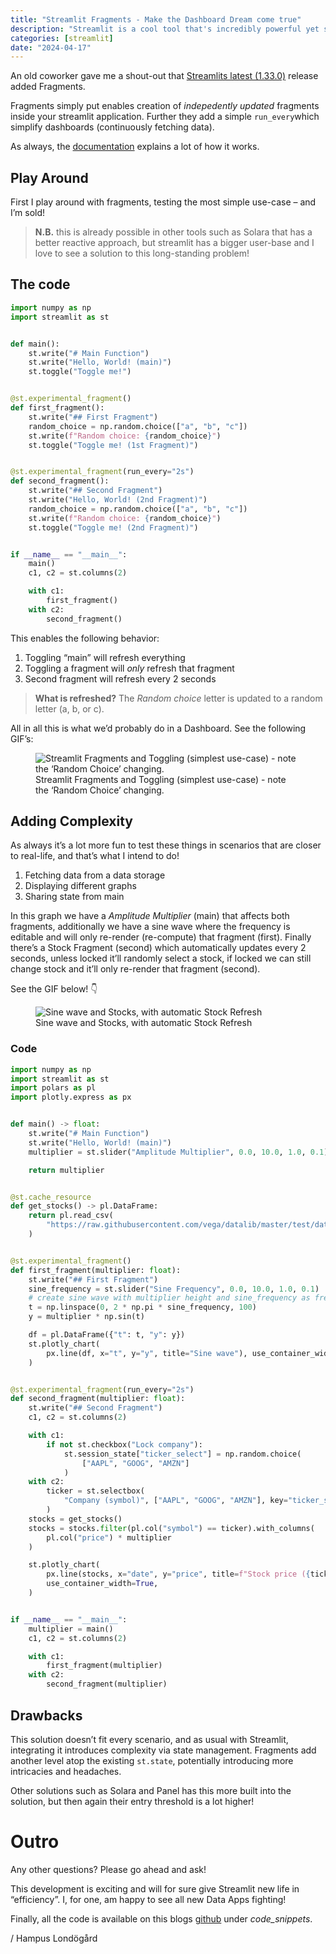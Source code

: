 ```yaml
---
title: "Streamlit Fragments - Make the Dashboard Dream come true"
description: "Streamlit is a cool tool that's incredibly powerful yet simple! Recently they added 'fragments' which enables true dashboarding without the continuous full reload!"
categories: [streamlit]
date: "2024-04-17"
---
```


An old coworker gave me a shout-out that [Streamlits latest (1.33.0)](https://docs.streamlit.io/develop/quick-reference/changelog) release added Fragments.

Fragments simply put enables creation of _indepedently updated_ fragments inside your streamlit application. Further they add a simple `run_every`which simplify dashboards (continuously fetching data).

As always, the [documentation](https://docs.streamlit.io/develop/api-reference/execution-flow/st.fragment) explains a lot of how it works.

## Play Around

First I play around with fragments, testing the most simple use-case -- and I'm sold!

> **N.B.** this is already possible in other tools such as Solara that has a better reactive approach, but streamlit has a bigger user-base and I love to see a solution to this long-standing problem!

::: {.callout-tip collapse="true"}
## The code
```python
import numpy as np
import streamlit as st


def main():
    st.write("# Main Function")
    st.write("Hello, World! (main)")
    st.toggle("Toggle me!")


@st.experimental_fragment()
def first_fragment():
    st.write("## First Fragment")
    random_choice = np.random.choice(["a", "b", "c"])
    st.write(f"Random choice: {random_choice}")
    st.toggle("Toggle me! (1st Fragment)")


@st.experimental_fragment(run_every="2s")
def second_fragment():
    st.write("## Second Fragment")
    st.write("Hello, World! (2nd Fragment)")
    random_choice = np.random.choice(["a", "b", "c"])
    st.write(f"Random choice: {random_choice}")
    st.toggle("Toggle me! (2nd Fragment)")


if __name__ == "__main__":
    main()
    c1, c2 = st.columns(2)

    with c1:
        first_fragment()
    with c2:
        second_fragment()
```
:::

This enables the following behavior:

1. Toggling "main" will refresh everything
2. Toggling a fragment will _only_ refresh that fragment
3. Second fragment will refresh every 2 seconds 

> **What is refreshed?** The _Random choice_ letter is updated to a random letter (a, b, or c). 

All in all this is what we'd probably do in a Dashboard. See the following GIF's:

![Streamlit Fragments and Toggling (simplest use-case) - note the 'Random Choice' changing.](assets/toggle_fragments.gif)

## Adding Complexity

As always it's a lot more fun to test these things in scenarios that are closer to real-life, and that's what I intend to do!

1. Fetching data from a data storage
2. Displaying different graphs
3. Sharing state from main

In this graph we have a _Amplitude Multiplier_ (main) that affects both fragments, additionally we have a sine wave where the frequency is editable and will only re-render (re-compute) that fragment (first). Finally there's a Stock Fragment (second) which automatically updates every 2 seconds, unless locked it'll randomly select a stock, if locked we can still change stock and it'll only re-render that fragment (second).

See the GIF below! 👇

![Sine wave and Stocks, with automatic Stock Refresh](assets/complex_fragments.gif)

::: {.callout-tip collapse="true"}

### Code
```python
import numpy as np
import streamlit as st
import polars as pl
import plotly.express as px


def main() -> float:
    st.write("# Main Function")
    st.write("Hello, World! (main)")
    multiplier = st.slider("Amplitude Multiplier", 0.0, 10.0, 1.0, 0.1)

    return multiplier


@st.cache_resource
def get_stocks() -> pl.DataFrame:
    return pl.read_csv(
        "https://raw.githubusercontent.com/vega/datalib/master/test/data/stocks.csv"
    )


@st.experimental_fragment()
def first_fragment(multiplier: float):
    st.write("## First Fragment")
    sine_frequency = st.slider("Sine Frequency", 0.0, 10.0, 1.0, 0.1)
    # create sine wave with multiplier height and sine_frequency as frequency
    t = np.linspace(0, 2 * np.pi * sine_frequency, 100)
    y = multiplier * np.sin(t)

    df = pl.DataFrame({"t": t, "y": y})
    st.plotly_chart(
        px.line(df, x="t", y="y", title="Sine wave"), use_container_width=True
    )


@st.experimental_fragment(run_every="2s")
def second_fragment(multiplier: float):
    st.write("## Second Fragment")
    c1, c2 = st.columns(2)

    with c1:
        if not st.checkbox("Lock company"):
            st.session_state["ticker_select"] = np.random.choice(
                ["AAPL", "GOOG", "AMZN"]
            )
    with c2:
        ticker = st.selectbox(
            "Company (symbol)", ["AAPL", "GOOG", "AMZN"], key="ticker_select"
        )
    stocks = get_stocks()
    stocks = stocks.filter(pl.col("symbol") == ticker).with_columns(
        pl.col("price") * multiplier
    )

    st.plotly_chart(
        px.line(stocks, x="date", y="price", title=f"Stock price ({ticker})"),
        use_container_width=True,
    )


if __name__ == "__main__":
    multiplier = main()
    c1, c2 = st.columns(2)

    with c1:
        first_fragment(multiplier)
    with c2:
        second_fragment(multiplier)
```
:::

## Drawbacks

This solution doesn't fit every scenario, and as usual with Streamlit, integrating it introduces complexity via state management. Fragments add another level atop the existing `st.state`, potentially introducing more intricacies and headaches.

Other solutions such as Solara and Panel has this more built into the solution, but then again their entry threshold is a lot higher!

# Outro

Any other questions? Please go ahead and ask!

This development is exciting and will for sure give Streamlit new life in "efficiency". I, for one, am happy to see all new Data Apps fighting!

Finally, all the code is available on this blogs [github](https://github.com/londogard/londogard) under _code\_snippets_.

/ Hampus Londögård